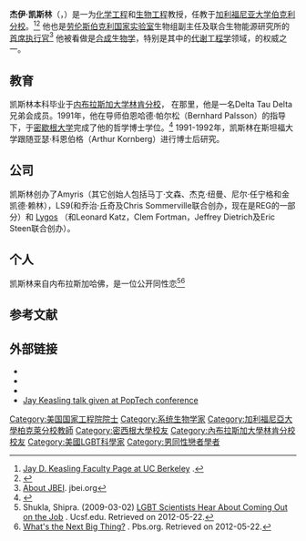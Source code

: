 '''杰伊·凯斯林'''（{{lang-en|Jay D. Keasling}}，{{bd|1964年}}）是一为[[化学工程|化学工程]]和[[生物工程学|生物工程]]教授，任教于[[加州大學柏克萊分校|加利福尼亚大学伯克利分校]]。<ref>[http://cheme.berkeley.edu/faculty/keasling/ Jay D. Keasling Faculty Page at UC Berkeley] {{Wayback|url=http://cheme.berkeley.edu/faculty/keasling/ |date=20111026222929 }}.</ref><ref>{{Cite web |url=http://keaslinglab.lbl.gov/ |title=The Keasling Lab Web Site |access-date=2016-06-10 |archive-date=2021-03-18 |archive-url=https://web.archive.org/web/20210318000141/https://keaslinglab.lbl.gov/ |dead-url=no }}</ref> 他也是[[劳伦斯伯克利国家实验室|劳伦斯伯克利国家实验室]]生物组副主任及联合生物能源研究所的[[首席执行官|首席执行官]]<ref>[https://web.archive.org/web/20110726202116/http://www.jbei.org/about/leadership/jay-keasling.shtml About JBEI]. jbei.org</ref> 他被看做是[[合成生物学|合成生物学]]，特别是其中的[[代謝工程學|代谢工程学]]领域，的权威之一。

== 教育 ==
凯斯林本科毕业于[[内布拉斯加大学林肯分校|内布拉斯加大学林肯分校]]， 在那里，他是一名Delta Tau Delta兄弟会成员。1991年，他在导师伯恩哈德·帕尔松（Bernhard Palsson）的指导下，于[[密歇根大学|密歇根大学]]完成了他的哲学博士学位。<ref name="keaslingphd">{{Cite thesis|degree=PhD|first=Jay D.|last=Keasling|title=Dynamics and control of bacterial plasmid replication|publisher=University of Michigan|date=1981|url=http://search.proquest.com/docview/304026675|access-date=2016-06-10|archive-date=2019-08-03|archive-url=https://web.archive.org/web/20190803235625/https://search.proquest.com/docview/304026675|dead-url=no}}</ref> 1991-1992年，凯斯林在斯坦福大学跟随亚瑟·科恩伯格（Arthur Kornberg）进行博士后研究。

== 公司 ==
凯斯林创办了Amyris（其它创始人包括马丁·文森、杰克·纽曼、尼尔·任宁格和金凯德·赖林），LS9(和乔治·丘奇及Chris Sommerville联合创办，现在是REG的一部分）和 [http://www.lygos.com Lygos] {{Wayback|url=http://www.lygos.com/ |date=20210321014803 }}（和Leonard Katz，Clem Fortman，Jeffrey Dietrich及Eric Steen联合创办）。

== 个人 ==
凯斯林来自内布拉斯加哈佛，是一位公开同性恋<ref>Shukla, Shipra. (2009-03-02) [http://www.ucsf.edu/news/2009/03/8282/lgbt-scientists-hear-about-coming-out-job LGBT Scientists Hear About Coming Out on the Job] {{Wayback|url=http://www.ucsf.edu/news/2009/03/8282/lgbt-scientists-hear-about-coming-out-job |date=20210204132319 }}. Ucsf.edu. Retrieved on 2012-05-22.</ref><ref>[http://www.pbs.org/wgbh/nova/tech/what-is-the-next-big-thing.html What's the Next Big Thing?] {{Wayback|url=http://www.pbs.org/wgbh/nova/tech/what-is-the-next-big-thing.html |date=20181012000941 }}. Pbs.org. Retrieved on 2012-05-22.</ref>


== 参考文献 ==
<references />

== 外部链接 ==

* {{Cite web|url=http://news.cnet.com/Gates-foundation-to-promote-synthetic-biology/2100-1008_3-5489245.html|title=Gates foundation to promote synthetic biology – CNET News|accessdate=2 July 2011|work=|archive-date=2014-09-14|archive-url=https://web.archive.org/web/20140914151306/http://news.cnet.com/Gates-foundation-to-promote-synthetic-biology/2100-1008_3-5489245.html|dead-url=no}}
* {{Cite web|url=http://www.eurekalert.org/pub_releases/2006-02/dbnl-abi022306.php|title=At Berkeley: Intelligently designed molecular evolution|accessdate=2 July 2011|work=|archive-date=2019-12-09|archive-url=https://web.archive.org/web/20191209192907/https://www.eurekalert.org/pub_releases/2006-02/dbnl-abi022306.php|dead-url=no}}
* {{Cite web|url=http://www.berkeley.edu/news/media/releases/2006/11/15_discovery.shtml|title=11.15.2006 – Jay Keasling honored as Scientist of the Year|accessdate=2 July 2011|work=|archive-date=2021-03-18|archive-url=https://web.archive.org/web/20210318044624/https://www.berkeley.edu/news/media/releases/2006/11/15_discovery.shtml|dead-url=no}}
* [https://archive.is/20130131152800/http://www.poptech.com/popcasts/jay_keasling__poptech_2007 Jay Keasling talk given at PopTech conference]

{{Authority control}}

{{DEFAULTSORT:Keasling, Jay D.}}
[[Category:美国国家工程院院士|Category:美国国家工程院院士]]
[[Category:系统生物学家|Category:系统生物学家]]
[[Category:加利福尼亞大學柏克萊分校教師|Category:加利福尼亞大學柏克萊分校教師]]
[[Category:密西根大學校友|Category:密西根大學校友]]
[[Category:內布拉斯加大學林肯分校校友|Category:內布拉斯加大學林肯分校校友]]
[[Category:美國LGBT科學家|Category:美國LGBT科學家]]
[[Category:男同性戀者學者|Category:男同性戀者學者]]